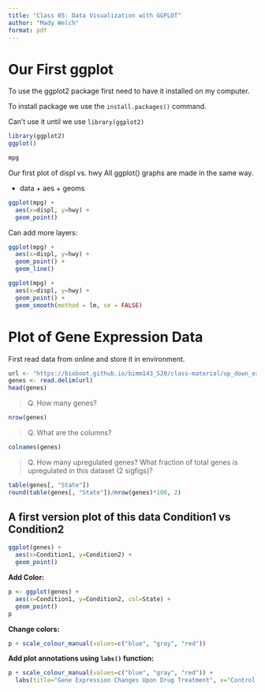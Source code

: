 ```yaml
---
title: "Class 05: Data Visualization with GGPLOT"
author: "Mady Welch"
format: pdf
---
```


# Our First ggplot

To use the ggplot2 package first need to have it installed on my computer.

To install package we use the `install.packages()` command.

Can't use it until we use `library(ggplot2)`

```r
library(ggplot2)
ggplot()
```

```r
mpg
```

Our first plot of displ vs. hwy All ggplot() graphs are made in the same way.

-   data + aes + geoms

```r
ggplot(mpg) +
  aes(x=displ, y=hwy) +
  geom_point()
```

Can add more layers:

```r
ggplot(mpg) +
  aes(x=displ, y=hwy) +
  geom_point() +
  geom_line()
```

```r
ggplot(mpg) +
  aes(x=displ, y=hwy) +
  geom_point() +
  geom_smooth(method = lm, se = FALSE)
```

# Plot of Gene Expression Data

First read data from online and store it in environment.

```r
url <- "https://bioboot.github.io/bimm143_S20/class-material/up_down_expression.txt"
genes <- read.delim(url)
head(genes)
```

> Q. How many genes?

```r
nrow(genes)
```

> Q. What are the columns?

```r
colnames(genes)
```

> Q. How many upregulated genes? What fraction of total genes is upregulated in this dataset (2 sigfigs)?

```r
table(genes[, "State"])
round(table(genes[, "State"])/nrow(genes)*100, 2)
```

## A first version plot of this data Condition1 vs Condition2

```r
ggplot(genes) +
  aes(x=Condition1, y=Condition2) + 
  geom_point() 
```

**Add Color:**

```r
p <- ggplot(genes) +
  aes(x=Condition1, y=Condition2, col=State) +
  geom_point()
p
```

**Change colors:**

```r
p + scale_colour_manual(values=c("blue", "gray", "red")) 
```

**Add plot annotations using `labs()` function:**

```r
p + scale_colour_manual(values=c("blue", "gray", "red")) + 
  labs(title="Gene Expression Changes Upon Drug Treatment", x="Control (no drug)", y="Drug Treatment")
```
